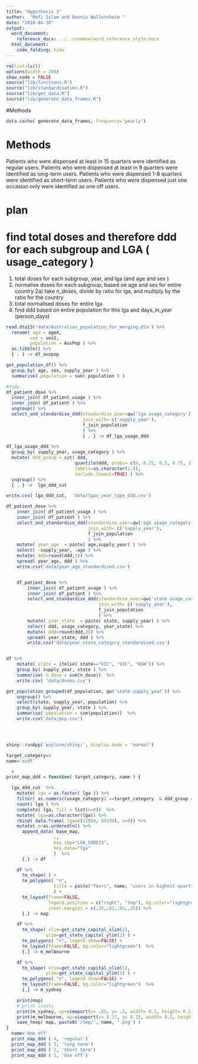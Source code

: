 ```yaml
---
title: "Hypothesis 3"
author:  "Mofi Islam and Dennis Wollersheim "
date: "2018-04-30"
output: 
  word_document:
    reference_docx: ../../common/word_reference_style.docx
  html_document:
    code_folding: hide
---
```



```r
rm(list=ls())
options(width = 200)
show_code = FALSE
source("lib/functions.R")
source("lib/standardisation.R")
source("lib/get_data.R")
source("lib/generate_data_frames.R")
```
#Methods

```r

data.cache( generate_data_frames, frequency='yearly')

```

# Methods
Patients who were dispensed at least in 15 quarters were identified as regular users.
Patients who were dispensed at least in 9 quarters were identified as long-term users.
Patients who were dispensed 1-8 quarters were identified as short-term users.
Patients who were dispensed just one occasion only were identified as one off users.

# plan
# find total doses and therefore ddd for each subgroup and LGA ( usage_category )
1) total doses for each subgroup, year, and lga (and age and sex )
2) normalise doses for each subgroup, based on age and sex for entire country
2a) take n_doses, divide by ratio for lga, and multiply by the ratio for the country
3) total normalised doses for entire lga
4) find ddd based on entire population for this lga and days_in_year (person_days)


```r




read.dta13('data/Australian_population_for_merging.dta') %>%
  rename( age = age4, 
         sex = sex2,
         population = AusPop ) %>%
  as.tibble() %>% 
  { . } -> df_auspop

get_population_df() %>%
  group_by( age, sex, supply_year ) %>%
  summarise( population = sum( population ) )

#todo
df_patient_dose %>%
  inner_join( df_patient_usage ) %>%
  inner_join( df_patient ) %>%
  ungroup() %>%
  select_and_standardise_ddd(standardise_over=qw('lga usage_category'), 
                             join_with= c('supply_year'), 
                             f_join_population
                             ) %>% 
                             { . } -> df_lga_usage_ddd  

df_lga_usage_ddd %>%
  group_by( supply_year, usage_category ) %>%
  mutate( ddd_group = cut( ddd, 
                          quantile(ddd, probs= c(0, 0.25, 0.5, 0.75, 1) ), 
                          labels=as.character(1:4), 
                          include.lowest=TRUE) ) %>%
  ungroup() %>%
  { . } ->  lga_ddd_cut

write.csv( lga_ddd_cut,  'data/lgas_year_type_ddd.csv')

df_patient_dose %>%
	inner_join( df_patient_usage ) %>%
	inner_join( df_patient ) %>%
    select_and_standardise_ddd(standardise_over=qw('age usage_category'), 
                               join_with= c('supply_year'), 
                               f_join_population
                               ) %>% 
	mutate( year_age  = paste( age,supply_year) ) %>%
	select( -supply_year, -age ) %>%
	mutate( ddd=round(ddd,2)) %>%
	spread( year_age, ddd ) %>%
	write.csv('data/year_age_standardised.csv')


	df_patient_dose %>%
		inner_join( df_patient_usage ) %>%
		inner_join( df_patient ) %>%
        select_and_standardise_ddd(standardise_over=qw('state usage_category'), 
                                   join_with= c('supply_year'), 
                                   f_join_population
                                   ) %>% 
    	mutate( year_state  = paste( state, supply_year) ) %>%
		select( ddd, usage_category, year_state) %>%
		mutate( ddd=round(ddd,2)) %>%
		spread( year_state, ddd ) %>%
		write.csv('data/year_state_category_standardised.csv')


df %>% 
	mutate( state = ifelse( state=="VIC", "VIC", "NSW")) %>% 
	group_by( supply_year, state ) %>% 
	summarise( n_dose = sum(n_dose))  %>% 
	write.csv( 'data/doses.csv')

get_population_grouped(df_population, qw('state supply_year')) %>% 
	ungroup() %>%
	select(state, supply_year, population) %>%
	group_by( supply_year, state ) %>% 
	summarise( population = sum(population))  %>%
	write.csv('data/pop.csv')




shiny::runApp('explore/shiny/', display.mode = "normal")

target_category=4
name='asdf'

  #
print_map_ddd = function( target_category, name ) {

  lga_ddd_cut  %>%
    mutate( lga = as.factor( lga )) %>%
    filter( as.numeric(usage_category) ==target_category  & ddd_group == 4) %>%
    count( lga ) %>% 
    complete( lga, fill = list(n=0))  %>%
    mutate( lga=as.character(lga)) %>% 
    rbind( data.frame( lga=c(11860, 89399), n=0)) %>%
    mutate( n=as.ordered(n)) %>% 
      append_data( base_map, 
                  ., 
                  key.shp="LGA_CODE11", 
                  key.data="lga" 
                  )  %>%
      {.} -> df

    df %>%
      tm_shape( ) + 
      tm_polygons( "n", 
                  title = paste("Years", name, "users in highest quartile DDD ")
                  ) +
      tm_layout(frame=FALSE,
                legend.position = c("right", "top"), bg.color="lightgreen",
                inner.margins = c(.25,.02,.02,.25)) %>%
      {.} -> map

    df %>%
      tm_shape( xlim=get_state_capital_xlim(2),
               ylim=get_state_capital_ylim(2) ) +
      tm_polygons( "n", legend.show=FALSE) +
      tm_layout(frame=FALSE, bg.color="lightgreen")  %>%
      {.} -> m_melbourne

    df %>% 
      tm_shape( xlim=get_state_capital_xlim(1),
               ylim=get_state_capital_ylim(1) ) +
      tm_polygons( "n", legend.show=FALSE) +
      tm_layout(frame=FALSE, bg.color="lightgreen")  %>%
      {.} -> m_sydney

    print(map)	
    # print insets
    print(m_sydney, vp=viewport(x= .55, y= .5, width= 0.2, height= 0.2))
    print(m_melbourne, vp=viewport(x= 0.27, y= 0.15, width= 0.2, height= 0.2))
    save_tmap( map, paste0('/tmp/', name, '.png') )
}
  name='One off'
  print_map_ddd ( 4, 'regular')
  print_map_ddd ( 3, 'long term')
  print_map_ddd ( 2, 'Short term')
  print_map_ddd ( 1, 'One off')

```

